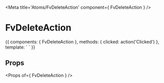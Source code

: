 
<Meta title='Atoms/FvDeleteAction' component={ FvDeleteAction } />

# FvDeleteAction

<Canvas>
<Story name='Common' height='150px'>{{
  components: { FvDeleteAction },
  methods: {
    clicked: action('Clicked')
  },
  template: `<FvDeleteAction
    @delete:clicked="clicked"
  >
  </FvDeleteAction>`
}}</Story>
</Canvas>

## Props

<Props of={ FvDeleteAction } />
